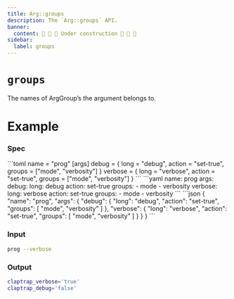 ```yaml
---
title: Arg::groups
description: The `Arg::groups` API.
banner:
  content: 🚧 🚧 🚧 Under construction 🚧 🚧 🚧
sidebar:
  label: groups
---
```



# `groups` <LinkButton href="https://docs.rs/clap/latest/clap/struct.Arg.html#method.groups" icon="open-book" variant="minimal"></LinkButton>

<Badge text="since 0.1.0" size="small" />

The names of ArgGroup’s the argument belongs to.

# Example

### Spec

<Tabs syncKey="format">
  <TabItem label="TOML">
```toml
name = "prog"
[args]
debug = { long = "debug", action = "set-true", groups = ["mode", "verbosity"] }
verbose = { long = "verbose", action = "set-true", groups = ["mode", "verbosity"] }
```
  </TabItem>
  <TabItem label="YAML">
```yaml
name: prog
args:
  debug:
    long: debug
    action: set-true
    groups:
    - mode
    - verbosity
  verbose:
    long: verbose
    action: set-true
    groups:
    - mode
    - verbosity
```
  </TabItem>
  <TabItem label="JSON">
```json
{
  "name": "prog",
  "args": {
    "debug": {
      "long": "debug",
      "action": "set-true",
      "groups": [
        "mode",
        "verbosity"
      ]
    },
    "verbose": {
      "long": "verbose",
      "action": "set-true",
      "groups": [
        "mode",
        "verbosity"
      ]
    }
  }
}
```
  </TabItem>
</Tabs>

### Input

```bash
prog --verbose
```

### Output

```bash
claptrap_verbose='true'
claptrap_debug='false'
```
